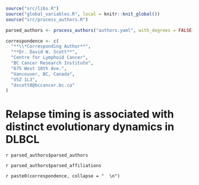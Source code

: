 
```r

source("src/libs.R")
source("global_variables.R", local = knitr::knit_global())
source("src/process_authors.R")


```


```r

parsed_authors <- process_authors("authors.yaml", with_degrees = FALSE)

correspondence <- c(
  "**\\*Corresponding Author**",
  "**Dr. David W. Scott**",
  "Centre for Lymphoid Cancer",
  "BC Cancer Research Institute",
  "675 West 10th Ave.",
  "Vancouver, BC, Canada",
  "V5Z 1L3",
  "dscott8@bccancer.bc.ca"
)


```

# Relapse timing is associated with distinct evolutionary dynamics in DLBCL {.unnumbered}

`r parsed_authors$parsed_authors`

`r parsed_authors$parsed_affiliations`

`r paste0(correspondence, collapse = "  \n")`

